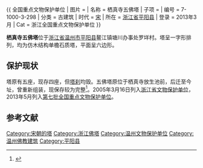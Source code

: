 {{ 全国重点文物保护单位
| 图片 = 
| 名称 = 栖真寺五佛塔
| 子项 = 
| 编号 = 7-1000-3-298
| 分类 = 古建筑
| 时代 = [[宋代|宋]]
| 所在 = [[浙江省|浙江省]][[平阳县|平阳县]]
| 登录 = 2013年3月
| Cat = 浙江全国重点文物保护单位
}}

'''栖真寺五佛塔'''位于[[浙江省|浙江省]][[温州市|温州市]][[平阳县|平阳县]]鳌江镇塘川办事处罗垟村。塔呈一字形排列，均为仿木结构单檐石质塔，平面呈六边形。

==保护现状==
塔原有五座，现存四座，但[[塔刹|塔刹]]均毁。五佛塔原位于栖真寺放生池前，后迁至今址，曾重新组装，现保存较为完整<ref>{{cite web |url=http://www.zjww.gov.cn/unit/2006-02-22/52567494.shtml |language= |title=栖真寺五佛塔 |publisher=浙江省文物局 |date= |accessdate= |archive-url=https://web.archive.org/web/20160304202947/http://www.zjww.gov.cn/unit/2006-02-22/52567494.shtml |archive-date=2016-03-04 |dead-url=yes }}</ref>。2005年3月16日列入[[浙江省文物保护单位|浙江省文物保护单位]]，2013年5月列入[[第七批全国重点文物保护单位|第七批全国重点文物保护单位]]。

==参考文献==
{{reflist}}
{{浙江全国重点文物保护单位}}
[[Category:宋朝的塔|Category:宋朝的塔]]
[[Category:浙江佛塔|Category:浙江佛塔]]
[[Category:温州文物保护单位|Category:温州文物保护单位]]
[[Category:温州佛教建筑|Category:温州佛教建筑]]
[[Category:平阳县|Category:平阳县]]